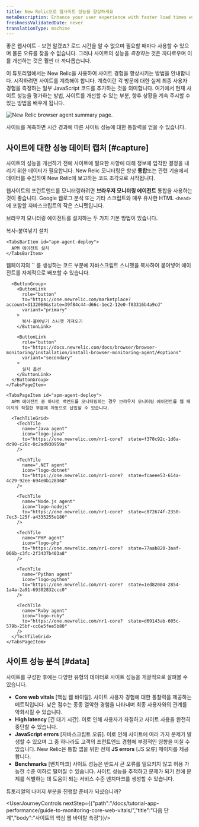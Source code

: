 ```yaml
---
title: New Relic으로 웹사이트 성능을 향상하세요
metaDescription: Enhance your user experience with faster load times with New Relic. This tutorial walks you through the first steps to improve your site performance.
freshnessValidatedDate: never
translationType: machine
---
```



좋은 웹사이트 - 보면 알겠죠? 로드 시간을 알 수 없으며 필요할 때마다 사용할 수 있으며 물론 오류를 찾을 수 없습니다. 그러나 사이트의 성능을 _측정하는_ 것은 까다로우며 이를 개선하는 것은 훨씬 더 까다롭습니다.

이 튜토리얼에서는 New Relic을 사용하여 사이트 경험을 향상시키는 방법을 안내합니다. 시작하려면 사이트를 계측해야 합니다. 계측이란 각 방문에 대한 실제 최종 사용자 경험을 측정하는 일부 JavaScript 코드를 추가하는 것을 의미합니다. 여기에서 현재 사이트 성능을 평가하는 방법, 사이트를 개선할 수 있는 부분, 향후 상황을 계속 주시할 수 있는 방법을 배우게 됩니다.

<img
  title="Improve your site with New Relic"
  alt="New Relic browser agent summary page."
  src={browserBrowserSummary}
/>

<figcaption>
  사이트를 계측하면 시간 경과에 따른 사이트 성능에 대한 통찰력을 얻을 수 있습니다.
</figcaption>

## 사이트에 대한 성능 데이터 캡처 [#capture]

사이트의 성능을 개선하기 전에 사이트에 필요한 사항에 대해 정보에 입각한 결정을 내리기 위한 데이터가 필요합니다. New Relic 모니터링은 항상 **통합**또는 관련 기술에서 데이터를 수집하여 New Relic에 보고하는 코드 조각으로 시작됩니다.

웹사이트의 프런트엔드를 모니터링하려면 **브라우저 모니터링 에이전트** 통합을 사용하는 것이 좋습니다. Google 웹로그 분석 또는 기타 스크립트와 매우 유사한 HTML `<head>`에 포함할 자바스크립트의 작은 스니펫입니다.

브라우저 모니터링 에이전트를 설치하는 두 가지 기본 방법이 있습니다.

<Tabs>
  <TabsBar>
    <TabsBarItem id="js-snippet">
      복사-붙여넣기 설치
    </TabsBarItem>

    <TabsBarItem id="apm-agent-deploy">
      APM 에이전트 설치
    </TabsBarItem>
  </TabsBar>

  <TabsPages>
    <TabsPageItem id="js-snippet">
      웹페이지의 `<head>` 를 생성하는 코드 부분에 자바스크립트 스니펫을 복사하여 붙여넣어 에이전트를 자체적으로 배포할 수 있습니다.

      <ButtonGroup>
        <ButtonLink
          role="button"
          to="https://one.newrelic.com/marketplace?account=3132060&state=39f84c44-d66c-1ec2-12e0-f03316b4a9cd"
          variant="primary"
        >
          복사-붙여넣기 스니펫 가져오기
        </ButtonLink>

        <ButtonLink
          role="button"
          to="https://docs.newrelic.com/docs/browser/browser-monitoring/installation/install-browser-monitoring-agent/#options"
          variant="secondary"
        >
          설치 옵션
        </ButtonLink>
      </ButtonGroup>
    </TabsPageItem>

    <TabsPageItem id="apm-agent-deploy">
      APM 에이전트 중 하나로 백엔드를 모니터링하는 경우 브라우저 모니터링 에이전트를 웹 페이지의 적절한 부분에 자동으로 삽입할 수 있습니다.

      <TechTileGrid>
        <TechTile
          name="Java agent"
          icon="logo-java"
          to="https://one.newrelic.com/nr1-core?  state=f378c92c-1d6a-dc90-c26c-0c2ad930959a"
        />

        <TechTile
          name=".NET agent"
          icon="logo-dotnet"
          to="https://one.newrelic.com/nr1-core?  state=fcaeee53-614a-4c29-92ee-694e0b128368"
        />

        <TechTile
          name="Node.js agent"
          icon="logo-nodejs"
          to="https://one.newrelic.com/nr1-core?  state=c872674f-2350-7ec3-125f-a4335255e180"
        />

        <TechTile
          name="PHP agent"
          icon="logo-php"
          to="https://one.newrelic.com/nr1-core?  state=77aab820-3aaf-066b-c3fc-2f3437b403a8"
        />

        <TechTile
          name="Python agent"
          icon="logo-python"
          to="https://one.newrelic.com/nr1-core?  state=1ed82004-2854-1a4a-2a91-69302832ccc0"
        />

        <TechTile
          name="Ruby agent"
          icon="logo-ruby"
          to="https://one.newrelic.com/nr1-core?  state=d69143ab-605c-579b-25bf-cc6e5fee5b80"
        />
      </TechTileGrid>
    </TabsPageItem>
  </TabsPages>
</Tabs>

## 사이트 성능 분석 [#data]

사이트를 구성한 후에는 다양한 유형의 데이터로 사이트 성능을 개괄적으로 살펴볼 수 있습니다.

* **Core web vitals** \[핵심 웹 바이탈]. 사이트 사용자 경험에 대한 통찰력을 제공하는 메트릭입니다. 낮은 점수는 종종 열악한 경험을 나타내며 최종 사용자와의 관계를 악화시킬 수 있습니다.
* **High latency** \[긴 대기 시간]. 이로 인해 사용자가 좌절하고 사이트 사용을 완전히 중단할 수 있습니다.
* **JavaScript errors** \[자바스크립트 오류]. 이로 인해 사이트에 여러 가지 문제가 발생할 수 있으며 그 중 하나라도 고객의 프런트엔드 경험에 부정적인 영향을 미칠 수 있습니다. New Relic은 통합 앱을 위한 전체 **JS errors** \[JS 오류] 페이지를 제공합니다.
* **Benchmarks** \[벤치마크] 사이트 성능은 반드시 큰 오류를 일으키지 않고 허용 가능한 수준 이하로 떨어질 수 있습니다. 사이트 성능을 추적하고 문제가 되기 전에 문제를 식별하는 데 도움이 되는 서비스 수준 벤치마크를 생성할 수 있습니다.

튜토리얼의 나머지 부분을 진행할 준비가 되셨습니까?

<UserJourneyControls nextStep={{"path":"/docs/tutorial-app-performance/guide-to-monitoring-core-web-vitals/","title":"다음 단계","body":"사이트의 핵심 웹 바이탈 측정"}}/>